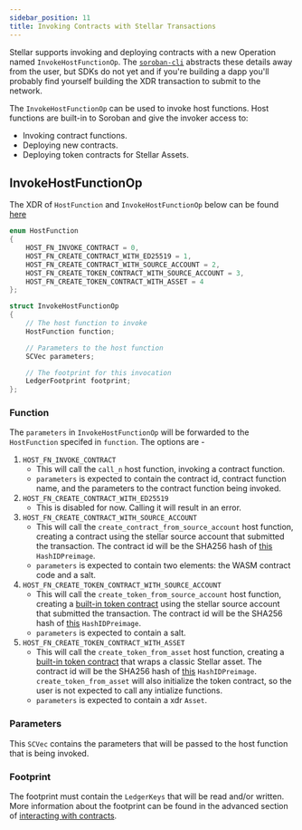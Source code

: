 ```yaml
---
sidebar_position: 11
title: Invoking Contracts with Stellar Transactions
---
```


Stellar supports invoking and deploying contracts with a new Operation named `InvokeHostFunctionOp`. The [`soroban-cli`] abstracts these details away from the
user, but SDKs do not yet and if you're building a dapp you'll probably find yourself building the XDR transaction to submit to
the network.

The `InvokeHostFunctionOp` can be used to invoke host functions. Host functions are built-in to Soroban and give the invoker access to:
- Invoking contract functions.
- Deploying new contracts.
- Deploying token contracts for Stellar Assets.

[`soroban-cli`]: ../getting-started/setup#install-the-soroban-cli

## InvokeHostFunctionOp

The XDR of `HostFunction` and `InvokeHostFunctionOp` below can be found
[here](https://github.com/stellar/stellar-xdr-next/blob/161e2e5b64425a49f9ccfef7f732ae742ed5eec4/Stellar-transaction.x#L477-L496)
```c++
enum HostFunction
{
    HOST_FN_INVOKE_CONTRACT = 0,
    HOST_FN_CREATE_CONTRACT_WITH_ED25519 = 1,
    HOST_FN_CREATE_CONTRACT_WITH_SOURCE_ACCOUNT = 2,
    HOST_FN_CREATE_TOKEN_CONTRACT_WITH_SOURCE_ACCOUNT = 3,
    HOST_FN_CREATE_TOKEN_CONTRACT_WITH_ASSET = 4
};

struct InvokeHostFunctionOp
{
    // The host function to invoke
    HostFunction function;

    // Parameters to the host function
    SCVec parameters;

    // The footprint for this invocation
    LedgerFootprint footprint;
};
```

### Function
The `parameters` in `InvokeHostFunctionOp` will be forwarded to the
`HostFunction` specifed in `function`. The options are - 
1. `HOST_FN_INVOKE_CONTRACT`
   - This will call the `call_n` host function, invoking a contract function.
   - `parameters` is
     expected to contain the contract id, contract function name, and the
     parameters to the contract function being invoked. 
2. `HOST_FN_CREATE_CONTRACT_WITH_ED25519`
   - This is disabled for now. Calling it will result in an error.
3. `HOST_FN_CREATE_CONTRACT_WITH_SOURCE_ACCOUNT`
   - This will call the `create_contract_from_source_account` host function,
     creating a contract using the stellar source account that submitted the
     transaction. The contract id will be the SHA256 hash of
     [this](https://github.com/stellar/stellar-xdr-next/blob/161e2e5b64425a49f9ccfef7f732ae742ed5eec4/Stellar-transaction.x#L594) `HashIDPreimage`.
   - `parameters` is expected to contain two elements: the WASM contract code and a
     salt. 
4. `HOST_FN_CREATE_TOKEN_CONTRACT_WITH_SOURCE_ACCOUNT`
    - This will call the `create_token_from_source_account` host function,
     creating a [built-in token contract] using the stellar source account that submitted the
     transaction. The contract id will be the SHA256 hash of
     [this](https://github.com/stellar/stellar-xdr-next/blob/161e2e5b64425a49f9ccfef7f732ae742ed5eec4/Stellar-transaction.x#L594) `HashIDPreimage`.
   - `parameters` is expected to contain a salt.
5. `HOST_FN_CREATE_TOKEN_CONTRACT_WITH_ASSET`
   - This will call the `create_token_from_asset` host function, creating a
     [built-in token contract] that wraps a classic Stellar asset.
     The contract id will be the SHA256 hash of
     [this](https://github.com/stellar/stellar-xdr-next/blob/161e2e5b64425a49f9ccfef7f732ae742ed5eec4/Stellar-transaction.x#L592) `HashIDPreimage`. `create_token_from_asset` will also initialize the token
     contract, so the user is not expected to call any intialize functions.
   - `parameters` is expected to contain a xdr `Asset`.

[built-in token contract]: ../built-in-contracts/token

### Parameters
This `SCVec` contains the parameters that will be passed to the host function that is being invoked.

### Footprint
The footprint must contain the `LedgerKeys` that will be read and/or written. More
information about the footprint can be found in the advanced section of [interacting with contracts](../learn/interacting-with-contracts#storage-footprint-and-preflight).
